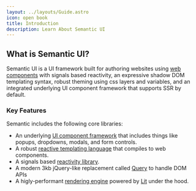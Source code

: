 ```yaml
---
layout: ../layouts/Guide.astro
icon: open book
title: Introduction
description: Learn About Semantic UI
---
```


## What is Semantic UI?

Semantic UI is a UI framework built for authoring websites using [web components](/web-components) with signals based reactivity, an expressive shadow DOM templating syntax, robust theming using css layers and  variables, and an integrated underlying UI component framework that  supports SSR by default.

### Key Features

Semantic includes the following core libraries:
* An underlying [UI component framework](/components) that includes things like popups, dropdowns, modals, and form controls.
* A robust [reactive templating language](/templates) that compiles to web components.
* A signals based [reactivity library](/reactivity).
* A modern 3kb jQuery-like replacement called [Query](/query) to handle DOM APIs
* A higly-performant [rendering engine](/rendering) powered by [Lit](https://lit.dev) under the hood.

